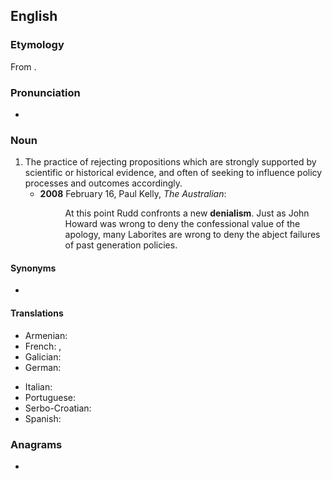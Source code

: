 ==English==

===Etymology===
From {{suffix|denial|ism|lang=en}}.

===Pronunciation===
* {{a|UK}} {{IPA|/dɪˈnaɪ(j)əlɪzəm/|lang=en}}

===Noun===
{{wikipedia}}
{{en-noun|-|s}}

# The practice of rejecting propositions which are strongly supported by scientific or historical evidence, and often of seeking to influence policy processes and outcomes accordingly.
#* '''2008''' February 16, Paul Kelly, ''The Australian'':
#*: At this point Rudd confronts a new '''denialism'''. Just as John Howard was wrong to deny the confessional value of the apology, many Laborites are wrong to deny the abject failures of past generation policies.

====Synonyms====
* {{l|en|negationism}}

====Translations====
{{trans-top|position of those who reject propositions that are strongly supported by scientific or historical evidence}}
* Armenian: {{t+|hy|ժխտողականություն}}
* French: {{t+|fr|négationnisme|m}}, {{t|fr|dénialisme|m}}
* Galician: {{t|gl|negacionismo|m}}
* German: {{t+|de|Leugnung|f}}
{{trans-mid}}
* Italian: {{t+|it|negazionismo|m}}
* Portuguese: {{t|pt|negacionismo|m}}
* Serbo-Croatian: {{t|sh|denijalizam|m}}
* Spanish: {{t|es|negacionismo|m}}
{{trans-bottom}}

===Anagrams===
* {{anagrams|en|aldimines|melaniids|mine dials}}